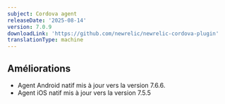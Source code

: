 ```yaml
---
subject: Cordova agent
releaseDate: '2025-08-14'
version: 7.0.9
downloadLink: 'https://github.com/newrelic/newrelic-cordova-plugin'
translationType: machine
---
```


## Améliorations

* Agent Android natif mis à jour vers la version 7.6.6.
* Agent iOS natif mis à jour vers la version 7.5.5